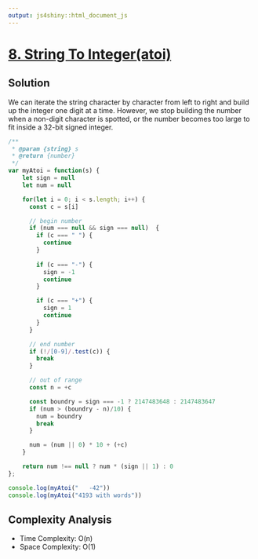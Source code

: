 ```yaml
---
output: js4shiny::html_document_js
---
```


# [8. String To Integer(atoi)](https://leetcode.com/problems/string-to-integer-atoi/)

## Solution

We can iterate the string character by character from left to right and build up the integer one digit at a time. 
However, we stop building the number when a non-digit character is spotted, or the number becomes too large to fit inside 
a 32-bit signed integer. 

```js
/**
 * @param {string} s
 * @return {number}
 */
var myAtoi = function(s) {
    let sign = null
    let num = null

    for(let i = 0; i < s.length; i++) {
      const c = s[i]

      // begin number
      if (num === null && sign === null)  {
        if (c === " ") {
          continue
        } 
        
        if (c === "-") {
          sign = -1
          continue
        } 

        if (c === "+") {
          sign = 1
          continue
        }
      }

      // end number
      if (!/[0-9]/.test(c)) {
        break
      }

      // out of range
      const n = +c

      const boundry = sign === -1 ? 2147483648 : 2147483647
      if (num > (boundry - n)/10) {
        num = boundry
        break
      }

      num = (num || 0) * 10 + (+c)
    }

    return num !== null ? num * (sign || 1) : 0
};

console.log(myAtoi("   -42"))
console.log(myAtoi("4193 with words"))
```

## Complexity Analysis

* Time Complexity: O(n)       
* Space Complexity: O(1)
